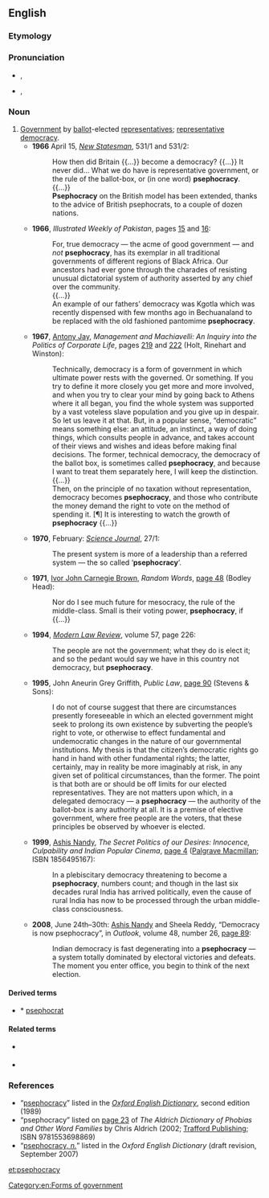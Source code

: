 ==English==

===Etymology===
{{affix|en|pseph-|-o-|-cracy}}

===Pronunciation===
* {{a|RP}} {{enPR|psĭfŏʹkrəsi|psēfŏʹkrəsi|psĕfŏʹkrəsi}}, {{IPA|/psɪˈfɒkɹəsi/|/psiːˈfɒkɹəsi/|/psɛˈfɒkɹəsi/|lang=en}}
* {{a|US}} {{enPR|psēfŏʹkrəsi}}, {{IPA|/psiˈfɑkɹəsi/|lang=en}}

===Noun===
{{en-noun|-}}

# [[government|Government]] by [[ballot]]-elected [[representative]]s; [[representative democracy]]. {{non-gloss definition|Often contrasted with [[democracy]], with which it is unfavourably compared for its lack of [[demotic]] participation in the political [[process]] outside of [[election]]s.}}
#* '''1966''' April 15, ''[[w:New Statesman|New Statesman]]'', 531/1 and 531/2:
#*: How then did Britain {{...}} become a democracy? {{...}} It never did... What we do have is representative government, or the rule of the ballot-box, or (in one word) '''psephocracy'''.
#*: {{...}}
#*: '''Psephocracy''' on the British model has been extended, thanks to the advice of British psephocrats, to a couple of dozen nations.
#* '''1966''', ''Illustrated Weekly of Pakistan'', pages [http://books.google.co.uk/books?lr=&ei=BwqJS_D_DpbqyASqyPXtDQ&cd=10&num=100&as_brr=0&id=D-ANAQAAIAAJ&dq=%22psephocracy%22&q=%22psephocracy+has+its+exemplar%22 15] and [http://books.google.co.uk/books?lr=&ei=BwqJS_D_DpbqyASqyPXtDQ&cd=10&num=100&as_brr=0&id=D-ANAQAAIAAJ&dq=%22psephocracy%22&q=%22pantomime+psephocracy%22 16]:
#*: For, true democracy — the acme of good government — and ''not'' '''psephocracy''', has its exemplar in all traditional governments of different regions of Black Africa. Our ancestors had ever gone through the charades of resisting unusual dictatorial system<!-- [sic] --> of authority asserted by any chief over the community.
#*: {{...}}
#*: An example of our fathers’ democracy was Kgotla which was recently dispensed with few<!-- [sic] --> months ago in Bechuanaland to be replaced with the old fashioned pantomime '''psephocracy'''.
#* '''1967''', [[w:Antony Jay|Antony Jay]], ''Management and Machiavelli: An Inquiry into the Politics of Corporate Life'', pages [http://books.google.co.uk/books?lr=&ei=BwqJS_D_DpbqyASqyPXtDQ&cd=1&num=100&as_brr=0&id=2_FAAAAAIAAJ&dq=%22psephocracy%22&q=%22called+psephocracy%22 219] and [http://books.google.co.uk/books?lr=&ei=BwqJS_D_DpbqyASqyPXtDQ&cd=1&num=100&as_brr=0&id=2_FAAAAAIAAJ&dq=%22psephocracy%22&q=%22democracy+becomes+psephocracy%22+%22growth+of+psephocracy%22 222] (Holt, Rinehart and Winston):
#*: Technically, democracy is a form of government in which ultimate power rests with the governed. Or something. If you try to define it more closely you get more and more involved, and when you try to clear your mind by going back to Athens where it all began, you find the whole system was supported by a vast voteless slave population and you give up in despair. So let us leave it at that. But, in a popular sense, “democratic” means something else: an attitude, an instinct, a way of doing things, which consults people in advance, and takes account of their views and wishes and ideas before making final decisions. The former, technical democracy, the democracy of the ballot box, is sometimes called '''psephocracy''', and because I want to treat them separately here, I will keep the distinction.
#*: {{...}}
#*: Then, on the principle of no taxation without representation, democracy becomes '''psephocracy''', and those who contribute the money demand the right to vote on the method of spending it. [¶] It is interesting to watch the growth of '''psephocracy''' {{...}}
#* '''1970''', February: ''[http://catalogue.nla.gov.au/Record/2298705 Science Journal]'', 27/1:
#*: The present system<!-- (of government) --> is more of a leadership than a referred system — the so called ‘'''psephocracy'''’.
#* '''1971''', [[w:Ivor Brown|Ivor John Carnegie Brown]], ''Random Words'', [http://books.google.co.uk/books?id=YD8oAAAAMAAJ&q=%22psephocracy%22&dq=%22psephocracy%22&lr=&num=100&as_brr=0&ei=BwqJS_D_DpbqyASqyPXtDQ&cd=9 page 48] (Bodley Head):
#*: Nor do I see much future for mesocracy, the rule of the middle-class. Small is their voting power, '''psephocracy''', if {{...}}
#* '''1994''', ''[[w:Modern Law Review|Modern Law Review]]'', volume 57, page 226:
#*: The people are not the government; what they do is elect it; and so the pedant would say we have in this country not democracy, but '''psephocracy'''.
#* '''1995''', John Aneurin Grey Griffith, ''Public Law'', [http://books.google.co.uk/books?id=F8VsAAAAIAAJ&q=%22psephocracy%22&dq=%22psephocracy%22&lr=&num=100&as_brr=0&ei=BwqJS_D_DpbqyASqyPXtDQ&cd=6 page 90] (Stevens & Sons):
#*: I do not of course suggest that there are circumstances presently foreseeable in which an elected government might seek to prolong its own existence by subverting the people’s right to vote, or otherwise to effect fundamental and undemocratic changes in the nature of our governmental institutions. My thesis is that the citizen’s democratic rights go hand in hand with other fundamental rights; the latter, certainly, may in reality be more imaginably at risk, in any given set of political circumstances, than the former. The point is that both are or should be off limits for our elected representatives. They are not matters upon which, in a delegated democracy — a '''psephocracy''' — the authority of the ballot-box is any authority at all. It is a premise of elective government, where free people are the voters, that these principles be observed by whoever is elected.
#* '''1999''', [[w:Ashis Nandy|Ashis Nandy]], ''The Secret Politics of our Desires: Innocence, Culpability and Indian Popular Cinema'', [http://books.google.co.uk/books?id=5-mFd5pfgNsC&pg=PA4&dq=%22psephocracy%22&lr=&num=100&as_brr=0&ei=BwqJS_D_DpbqyASqyPXtDQ&cd=5#v=onepage&q=%22psephocracy%22&f=false page 4] ([http://www.palgrave-usa.com/catalog/product.aspx?isbn=1856495167 Palgrave Macmillan]; ISBN 1856495167):
#*: In a plebiscitary democracy threatening to become a '''psephocracy''', numbers count; and though in the last six decades rural India has arrived politically, even the cause of rural India has now to be processed through the urban middle-class consciousness.
#* '''2008''', June 24th–30th: [[w:Ashis Nandy|Ashis Nandy]] and Sheela Reddy, “Democracy is now psephocracy”, in ''Outlook'', volume 48, number 26, [http://books.google.co.uk/books?id=WTEEAAAAMBAJ&pg=PT24&dq=%22psephocracy%22&lr=&num=100&as_brr=0&ei=BwqJS_D_DpbqyASqyPXtDQ&cd=2#v=onepage&q=%22psephocracy%22&f=false page 89]:
#*: Indian democracy is fast degenerating into a '''psephocracy''' — a system totally dominated by electoral victories and defeats. The moment you enter office, you begin to think of the next election.

====Derived terms====
* * [[Citations:psephocrat|psephocrat]] {{qualifier|[[Wiktionary:Criteria for inclusion#Attestation|insufficient attestation]]}}<!-- listed in the OED: http://dictionary.oed.com/cgi/entry/30008280 -->

====Related terms====
* {{l|en|psephograph}} {{qualifier|rare}}
* {{l|en|psephology}}

===References===
* “[http://ed2.oed.com/cgi/display/00191402 psephocracy]” listed in the ''[[w:Oxford English Dictionary|Oxford English Dictionary]]'', second edition (1989)
* “psephocracy” listed on [http://books.google.co.uk/books?id=JKuyXm1h-zoC&pg=PA23&dq=%22psephocracy+voting%3B+a+constitution+determined+by+voting%22&lr=&num=100&as_brr=0&ei=JEmJS_CGOZ28M_3QxPgO&cd=1#v=onepage&q=%22psephocracy%20voting%3B%20a%20constitution%20determined%20by%20voting%22&f=false page 23] of ''The Aldrich Dictionary of Phobias and Other Word Families'' by Chris Aldrich (2002; [http://www.trafford.com/Bookstore/BookDetail.aspx?Book=177281 Trafford Publishing]; ISBN 9781553698869)
* “[http://dictionary.oed.com/cgi/entry/50191398 psephocracy, ''n.'']” listed in the ''Oxford English Dictionary'' (draft revision, September 2007)

[[Category:en:Forms of government]]

[[et:psephocracy]]